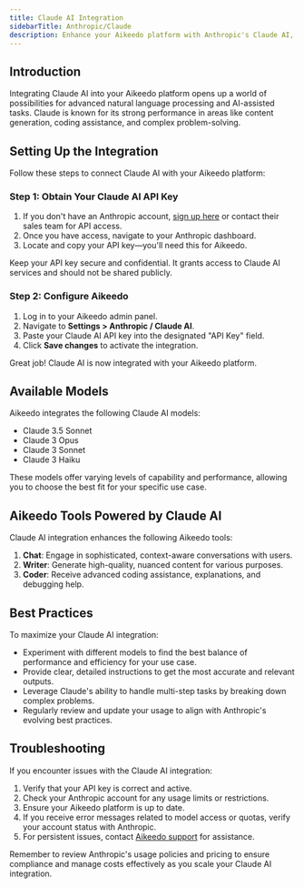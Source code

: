 ```yaml
---
title: Claude AI Integration
sidebarTitle: Anthropic/Claude
description: Enhance your Aikeedo platform with Anthropic's Claude AI, a powerful language model known for its advanced reasoning and task completion capabilities. This guide will walk you through setting up and leveraging Claude AI to boost your content creation, coding, and conversational tools.
---
```


## Introduction

Integrating Claude AI into your Aikeedo platform opens up a world of possibilities for advanced natural language processing and AI-assisted tasks. Claude is known for its strong performance in areas like content generation, coding assistance, and complex problem-solving.

## Setting Up the Integration

Follow these steps to connect Claude AI with your Aikeedo platform:

### Step 1: Obtain Your Claude AI API Key

1. If you don't have an Anthropic account, [sign up here](https://www.anthropic.com) or contact their sales team for API access.
2. Once you have access, navigate to your Anthropic dashboard.
3. Locate and copy your API key—you'll need this for Aikeedo.

<Note>
  Keep your API key secure and confidential. It grants access to Claude AI services and should not be shared publicly.
</Note>

### Step 2: Configure Aikeedo

1. Log in to your Aikeedo admin panel.
2. Navigate to **Settings > Anthropic / Claude AI**.
3. Paste your Claude AI API key into the designated "API Key" field.
4. Click **Save changes** to activate the integration.

<Check>
  Great job! Claude AI is now integrated with your Aikeedo platform.
</Check>

## Available Models

Aikeedo integrates the following Claude AI models:

- Claude 3.5 Sonnet
- Claude 3 Opus
- Claude 3 Sonnet
- Claude 3 Haiku

These models offer varying levels of capability and performance, allowing you to choose the best fit for your specific use case.

## Aikeedo Tools Powered by Claude AI

Claude AI integration enhances the following Aikeedo tools:

1. **Chat**: Engage in sophisticated, context-aware conversations with users.
2. **Writer**: Generate high-quality, nuanced content for various purposes.
3. **Coder**: Receive advanced coding assistance, explanations, and debugging help.

## Best Practices

To maximize your Claude AI integration:

- Experiment with different models to find the best balance of performance and efficiency for your use case.
- Provide clear, detailed instructions to get the most accurate and relevant outputs.
- Leverage Claude's ability to handle multi-step tasks by breaking down complex problems.
- Regularly review and update your usage to align with Anthropic's evolving best practices.

## Troubleshooting

If you encounter issues with the Claude AI integration:

1. Verify that your API key is correct and active.
2. Check your Anthropic account for any usage limits or restrictions.
3. Ensure your Aikeedo platform is up to date.
4. If you receive error messages related to model access or quotas, verify your account status with Anthropic.
5. For persistent issues, contact [Aikeedo support](mailto:support@aikeedo.com) for assistance.

<Note>
  Remember to review Anthropic's usage policies and pricing to ensure compliance and manage costs effectively as you scale your Claude AI integration.
</Note>